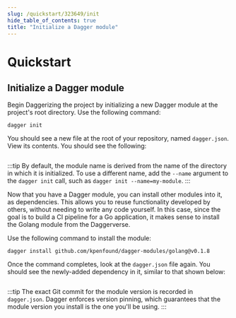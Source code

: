 ```yaml
---
slug: /quickstart/323649/init
hide_table_of_contents: true
title: "Initialize a Dagger module"
---
```


# Quickstart

## Initialize a Dagger module

Begin Daggerizing the project by initializing a new Dagger module at the project's root directory. Use the following command:

```shell
dagger init
```

You should see a new file at the root of your repository, named `dagger.json`. View its contents. You should see the following:

```json
```

:::tip
By default, the module name is derived from the name of the directory in which it is initialized. To use a different name, add the `--name` argument to the `dagger init` call, such as `dagger init --name=my-module`.
:::

Now that you have a Dagger module, you can install other modules into it, as dependencies. This allows you to reuse functionality developed by others, without needing to write any code yourself. In this case, since the goal is to build a CI pipeline for a Go application, it makes sense to install the Golang module from the Daggerverse.

Use the following command to install the module:

```shell
dagger install github.com/kpenfound/dagger-modules/golang@v0.1.8
```

Once the command completes, look at the `dagger.json` file again. You should see the newly-added dependency in it, similar to that shown below:

```json

```

:::tip
The exact Git commit for the module version is recorded in `dagger.json`. Dagger enforces version pinning, which guarantees that the module version you install is the one you'll be using.
:::
